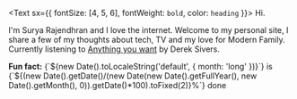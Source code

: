 <Text sx={{ fontSize: [4, 5, 6], fontWeight: `bold`, color: `heading` }}>
  Hi.
</Text>

I'm Surya Rajendhran and I love the internet. Welcome to my personal site, I share a few of my thoughts about tech, TV and my love for Modern Family. Currently listening to [Anything you want](https://www.audible.in/pd/Anything-You-Want-Audiobook/B079BGDTP1) by Derek Sivers.

<p><b>Fun fact:</b> {`${new Date().toLocaleString('default', { month: 'long' })}`} is {`${(new Date().getDate()/(new Date(new Date().getFullYear(), new Date().getMonth(), 0)).getDate()*100).toFixed(2)}%`} done</p>